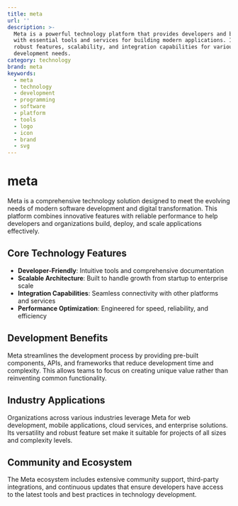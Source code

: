 ```yaml
---
title: meta
url: ''
description: >-
  Meta is a powerful technology platform that provides developers and businesses
  with essential tools and services for building modern applications. It offers
  robust features, scalability, and integration capabilities for various
  development needs.
category: technology
brand: meta
keywords:
  - meta
  - technology
  - development
  - programming
  - software
  - platform
  - tools
  - logo
  - icon
  - brand
  - svg
---
```


# meta

Meta is a comprehensive technology solution designed to meet the evolving needs of modern software development and digital transformation. This platform combines innovative features with reliable performance to help developers and organizations build, deploy, and scale applications effectively.

## Core Technology Features

- **Developer-Friendly**: Intuitive tools and comprehensive documentation
- **Scalable Architecture**: Built to handle growth from startup to enterprise scale
- **Integration Capabilities**: Seamless connectivity with other platforms and services
- **Performance Optimization**: Engineered for speed, reliability, and efficiency

## Development Benefits

Meta streamlines the development process by providing pre-built components, APIs, and frameworks that reduce development time and complexity. This allows teams to focus on creating unique value rather than reinventing common functionality.

## Industry Applications

Organizations across various industries leverage Meta for web development, mobile applications, cloud services, and enterprise solutions. Its versatility and robust feature set make it suitable for projects of all sizes and complexity levels.

## Community and Ecosystem

The Meta ecosystem includes extensive community support, third-party integrations, and continuous updates that ensure developers have access to the latest tools and best practices in technology development.
